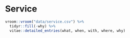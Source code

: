 # Service

```r
vroom::vroom("data/service.csv") %>%
  tidyr::fill(-why) %>%
  vitae::detailed_entries(what, when, with, where, why)
```
